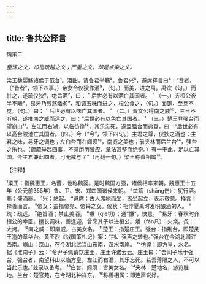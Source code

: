 ```yaml
---
---
---
```

title: 鲁共公择言
---



魏策二

*整炼之文，却是疏越之文；严重之文，却是点染之文。*

梁王魏婴觞诸侯于范台¹。酒酣，请鲁君举觞²。鲁君兴³，避席择言曰⁴：“昔者，（“昔者”，领下四事。）帝女令仪狄作酒⁵，（句。）而美，进之禹。禹饮（句。）而甘之，遂疏仪狄⁶，绝旨酒⁷，曰：＇后世必有以酒亡其国者。＇（一。）齐桓公夜半不曦⁸，易牙乃煎熬燔炙⁹，和调五味而进之，桓公食之，（句。）面饱，至旦不觉，（句。）曰：＇后世必有以味亡其国者。＇（二。）晋文公得南之威¹⁰，三日不听朝，遂推南之威而远之，曰：“后世必有以色亡其国者。＇（三。）楚王登强台而望崩山¹¹，左江而右湖，以临彷徨¹²，其乐忘死，遂盟强台而弗登，曰：“后世必有以高台陂池亡其国者。（四。）今（“今”，领下四句。）主君之尊，仪狄之酒也；主君之味，易牙之调也；左白台而右闾须¹³，南威之美也；前夹林而后兰台¹⁴，强台之乐也。（疏疏举起四事，不意历历皆应，章法甚整而绝奇。）有一于此，足以亡其国。今主君兼此四者，可无戒与？”（再翻一句。）梁王称善相属¹⁵。

【注释】

¹梁王：指魏惠王，名蕾，也称魏婴。是时魏国方强，诸侯相率来朝。魏惠王十五年（公元前355年）鲁、卫、宋、郑四国诸侯来朝。
²举觞（shāng伤）：犹行酒。觞：盛酒器。
³兴：站起。
⁴避席：古人席地而坐，离坐起立，表示敬意。择言：择善而言。
⁵帝女：盖指帝尧、帝舜之女。仪狄：相传夏禹时发明酿酒的人。
⁶疏：疏远。
⁷绝旨酒；禁止美酒。
⁸嗛（qiè切）；通“慊”，快意。
⁹易牙：春秋时齐桓公的幸臣。擅长调味，善逢迎，曾烹其子以进桓公。燔（fán凡）：火烧。炙：大烤。
¹⁰南之威：即南威，古美女名。
¹¹楚王：指楚庄王。强台：指荆台，即楚灵王造的章华台。黄丕烈《战国策札记》案：“荆、强声之转也。”强台在今湖北潜江西南。崩山：京山，在今湖北武当山东南，汉水南岸。
¹²彷徨：即方皇，水名。据《淮南子》云：“令尹子佩请饮庄王，庄王许诺云云。庄王曰：“吾闻子乐于强台，强台者，南望料山以临方皇，左江而右淮，其乐忘死。若吾薄陋之人，不可以当此乐也。”兹录以备考。
¹³白台、闾须：皆美女名。
¹⁴夹林：楚地名，游览胜地。兰台：楚官苑，在今湖北钟祥东。
¹⁵称善相属：即连声说好。